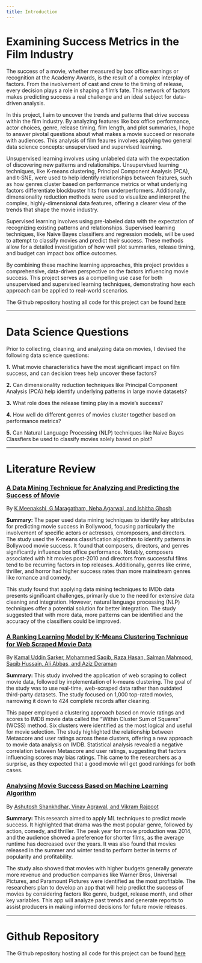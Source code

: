 ```yaml
---
title: Introduction
---
```


# Examining Success Metrics in the Film Industry

The success of a movie, whether measured by box office earnings or recognition at the Academy Awards, is the result of a complex interplay of factors. From the involvement of cast and crew to the timing of release, every decision plays a role in shaping a film’s fate. This network of factors makes predicting success a real challenge and an ideal subject for data-driven analysis.

In this project, I aim to uncover the trends and patterns that drive success within the film industry. By analyzing features like box office performance, actor choices, genre, release timing, film length, and plot summaries, I hope to answer pivotal questions about what makes a movie succeed or resonate with audiences. This analysis of film feaures involves applying two general data science concepts: unsupervised and supervised learning.

Unsupervised learning involves using unlabeled data with the expectation of discovering new patterns and relationships. Unsupervised learning techniques, like K-means clustering, Principal Component Analysis (PCA), and t-SNE, were used to help identify relationships between features, such as how genres cluster based on performance metrics or what underlying factors differentiate blockbuster hits from underperformers. Additionally, dimensionality reduction methods were used to visualize and interpret the complex, highly-dimensional data features, offering a clearer view of the trends that shape the movie industry.

Supervised learning involves using pre-labeled data with the expectation of recognizing existing patterns and relationships. Supervised learning techniques, like Naive Bayes classifiers and regression models, will be used to attempt to classify movies and predict their success. These methods allow for a detailed investigation of how well plot summaries, release timing, and budget can impact box office outcomes.

By combining these machine learning approaches, this project provides a comprehensive, data-driven perspective on the factors influencing movie success. This project serves as a compelling use case for both unsupervised and supervised learning techniques, demonstrating how each approach can be applied to real-world scenarios.

The Github repository hosting all code for this project can be found [here](https://github.com/dcorc7/Movie-Success-Analysis)

---

# Data Science Questions

Prior to collecting, cleaning, and analyzing data on movies, I devised the following data science questions:

**1.** What movie characteristics have the most significant impact on film success, and can decision trees help uncover these factors?
   
**2.** Can dimensionality reduction techniques like Principal Component Analysis (PCA) help identify underlying patterns in large movie datasets?
   
**3.** What role does the release timing play in a movie’s success?
   
**4.** How well do different genres of movies cluster together based on performance metrics?
   
**5.** Can Natural Language Processing (NLP) techniques like Naive Bayes Classfiers be used to classify movies solely based on plot?
   
---

# Literature Review


### [A Data Mining Technique for Analyzing and Predicting the Success of Movie](https://iopscience.iop.org/article/10.1088/1742-6596/1000/1/012100/pdf)

By [K Meenakshi, G Maragatham, Neha Agarwal, and Ishitha Ghosh](#References)

**Summary:** The paper used data mining techniques to identify key attributes for predicting movie success in Bollywood, focusing particularly the involvement of specific actors or actresses, cmomposers, and directors. The study used the K-means classification algorithm to identify patterns in Bollywood movie success. It found that composers, directors, and genres significantly influence box office performance. Notably, composers associated with hit movies post-2010 and directors from successful films tend to be recurring factors in top releases. Additionally, genres like crime, thriller, and horror had higher success rates than more mainstream genres like romance and comedy. 

This study found that applying data mining techniques to IMDb data presents significant challenges, primarily due to the need for extensive data cleaning and integration. However, natural language processing (NLP) techniques offer a potential solution for better integration. The study suggested that with more data, more patterns can be identified and the accuracy of the classifiers could be improved.


### [A Ranking Learning Model by K-Means Clustering Technique for Web Scraped Movie Data](https://www.mdpi.com/2073-431X/11/11/158)

By [Kamal Uddin Sarker, Mohammed Saqib, Raza Hasan, Salman Mahmood, Saqib Hussain, Ali Abbas, and Aziz Deraman](#References)

**Summary:** This study involved the application of web scraping to collect movie data, followed by implementation of k-means clustering. The goal of the study was to use real-time, web-scraped data rather than outdated third-party datasets. The study focused on 1,000 top-rated movies, narrowing it down to 424 complete records after cleaning. 

This paper employed a clustering approach based on movie ratings and scores to IMDB movie data called the "Within Cluster Sum of Squares" (WCSS) method. Six clusters were identified as the most logical and useful for movie selection. The study highlighted the relationship between Metascore and user ratings across these clusters, offering a new approach to movie data analysis on IMDB. Statistical analysis revealed a negative correlation between Metascore and user ratings, suggesting that factors influencing scores may bias ratings. This came to the researchers as a surprise, as they expected that a good movie will get good rankings for both cases.


### [Analysing Movie Success Based on Machine Learning Algorithm](https://iopscience.iop.org/article/10.1088/1757-899X/1119/1/012008/pdf)

By [Ashutosh Shankhdhar, Vinay Agrawal, and Vikram Rajpoot](#References)

**Summary:** This research aimed to apply ML techniques to predict movie success. It highlighted that drama was the most popular genre, followed by action, comedy, and thriller. The peak year for movie production was 2014, and the audience showed a preference for shorter films, as the average runtime has decreased over the years. It was also found that movies released in the summer and winter tend to perform better in terms of popularity and profitability.

The study also showed that movies with higher budgets generally generate more revenue and production companies like Warner Bros, Universal Pictures, and Paramount Pictures were identified as the most profitable. The researchers plan to develop an app that will help predict the success of movies by considering factors like genre, budget, release month, and other key variables. This app will analyze past trends and generate reports to assist producers in making informed decisions for future movie releases.

---

# Github Repository

 The Github repository hosting all code for this project can be found [here](https://github.com/dcorc7/Movie-Success-Analysis
)